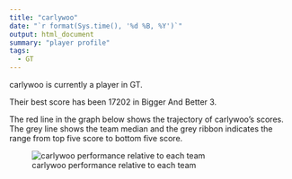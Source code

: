 ```yaml
---
title: "carlywoo"
date: "`r format(Sys.time(), '%d %B, %Y')`"
output: html_document
summary: "player profile"
tags:
  - GT
---
```


carlywoo is currently a player in GT.

Their best score has been 17202 in Bigger And Better 3.

The red line in the graph below shows the trajectory of carlywoo's scores. The grey line shows the team median and the grey ribbon indicates the range from top five score to bottom five score.

![carlywoo performance relative to each team](carlywoo.jpg)
